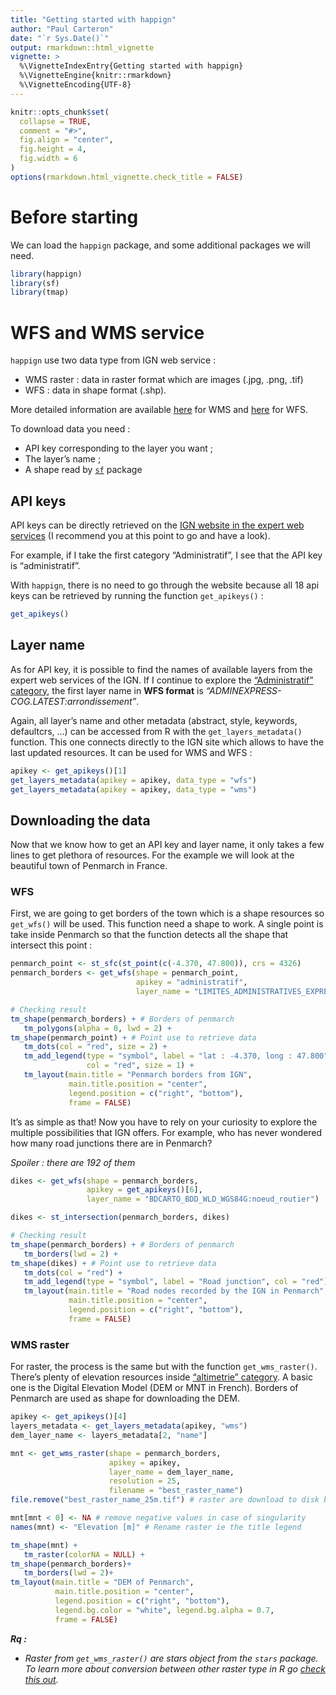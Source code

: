 ```yaml
---
title: "Getting started with happign"
author: "Paul Carteron"
date: "`r Sys.Date()`"
output: rmarkdown::html_vignette
vignette: >
  %\VignetteIndexEntry{Getting started with happign}
  %\VignetteEngine{knitr::rmarkdown}
  %\VignetteEncoding{UTF-8}
---
```


```r
knitr::opts_chunk$set(
  collapse = TRUE,
  comment = "#>",
  fig.align = "center",
  fig.height = 4,
  fig.width = 6
)
options(rmarkdown.html_vignette.check_title = FALSE)
```

# Before starting

We can load the `happign` package, and some additional packages we will need.

```r
library(happign)
library(sf)
library(tmap)
```

# WFS and WMS service

`happign` use two data type from IGN web service :

*  WMS raster : data in raster format which are images (.jpg, .png, .tif)
*  WFS : data in shape format (.shp).

More detailed information are available [here](https://www.ogc.org/standards/wms) for WMS and [here](https://www.ogc.org/standards/wfs) for WFS.

To download data you need :

* API key corresponding to the layer you want ;
* The layer's name ;
* A shape read by [`sf`](https://cran.r-project.org/web/packages/sf/index.html) package

## API keys

API keys can be directly retrieved on the [IGN website in the expert web services](https://geoservices.ign.fr/services-web-experts) (I recommend you at this point to go and have a look).

For example, if I take the first category "Administratif", I see that the API key is "administratif".

With `happign`, there is no need to go through the website because all 18 api keys can be retrieved by running the function `get_apikeys()` :

```r
get_apikeys()
```

## Layer name

As for API key, it is possible to find the names of available layers from the expert web services of the IGN. If I continue to explore the ["Administratif" category](https://geoservices.ign.fr/services-web-experts-administratif), the first layer name in **WFS format** is *"ADMINEXPRESS-COG.LATEST:arrondissement"*.

Again, all layer's name and other metadata (abstract, style, keywords, defaultcrs, ...) can be accessed from R with the `get_layers_metadata()` function. This one connects directly to the IGN site which allows to have the last updated resources. It can be used for WMS and WFS :

```r
apikey <- get_apikeys()[1]
get_layers_metadata(apikey = apikey, data_type = "wfs")
get_layers_metadata(apikey = apikey, data_type = "wms")
```

## Downloading the data

Now that we know how to get an API key and layer name, it only takes a few lines to get plethora of resources. For the example we will look at the beautiful town of Penmarch in France.

### WFS

First, we are going to get borders of the town which is a shape resources so `get_wfs()` will be used. This function need a shape to work. A single point is take inside Penmarch so that the function detects all the shape that intersect this point :

```r
penmarch_point <- st_sfc(st_point(c(-4.370, 47.800)), crs = 4326)
penmarch_borders <- get_wfs(shape = penmarch_point,
                            apikey = "administratif",
                            layer_name = "LIMITES_ADMINISTRATIVES_EXPRESS.LATEST:commune")

# Checking result
tm_shape(penmarch_borders) + # Borders of penmarch
   tm_polygons(alpha = 0, lwd = 2) +
tm_shape(penmarch_point) + # Point use to retrieve data
   tm_dots(col = "red", size = 2) +
   tm_add_legend(type = "symbol", label = "lat : -4.370, long : 47.800",
                 col = "red", size = 1) +
   tm_layout(main.title = "Penmarch borders from IGN",
             main.title.position = "center",
             legend.position = c("right", "bottom"),
             frame = FALSE)
```

It's as simple as that!
Now you have to rely on your curiosity to explore the multiple possibilities that IGN offers. For example, who has never wondered how many road junctions there are in Penmarch?

*Spoiler : there are 192 of them*

```r
dikes <- get_wfs(shape = penmarch_borders,
                 apikey = get_apikeys()[6],
                 layer_name = "BDCARTO_BDD_WLD_WGS84G:noeud_routier")

dikes <- st_intersection(penmarch_borders, dikes)

# Checking result
tm_shape(penmarch_borders) + # Borders of penmarch
   tm_borders(lwd = 2) +
tm_shape(dikes) + # Point use to retrieve data
   tm_dots(col = "red") +
   tm_add_legend(type = "symbol", label = "Road junction", col = "red") +
   tm_layout(main.title = "Road nodes recorded by the IGN in Penmarch",
             main.title.position = "center",
             legend.position = c("right", "bottom"),
             frame = FALSE)
```

### WMS raster

For raster, the process is the same but with the function `get_wms_raster()`. There's plenty of elevation resources inside ["altimetrie" category](https://geoservices.ign.fr/services-web-experts-altimetrie). A basic one is the Digital Elevation Model (DEM or MNT in French). Borders of Penmarch are used as shape for downloading the DEM.


```r
apikey <- get_apikeys()[4]
layers_metadata <- get_layers_metadata(apikey, "wms")
dem_layer_name <- layers_metadata[2, "name"]

mnt <- get_wms_raster(shape = penmarch_borders,
                      apikey = apikey,
                      layer_name = dem_layer_name,
                      resolution = 25,
                      filename = "best_raster_name")
file.remove("best_raster_name_25m.tif") # raster are download to disk but I don't want to keep it

mnt[mnt < 0] <- NA # remove negative values in case of singularity
names(mnt) <- "Elevation [m]" # Rename raster ie the title legend

tm_shape(mnt) +
   tm_raster(colorNA = NULL) +
tm_shape(penmarch_borders)+
   tm_borders(lwd = 2)+
tm_layout(main.title = "DEM of Penmarch",
          main.title.position = "center",
          legend.position = c("right", "bottom"),
          legend.bg.color = "white", legend.bg.alpha = 0.7,
          frame = FALSE)
```

__*Rq :*__

 * *Raster from `get_wms_raster()` are stars object from the `stars` package. To learn more about conversion between other raster type in R go [check this out](https://geocompr.github.io/post/2021/spatial-classes-conversion/).*
